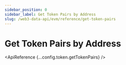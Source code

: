 ```yaml
---
sidebar_position: 0
sidebar_label: Get Token Pairs by Address
slug: /web3-data-api/evm/reference/get-token-pairs
---
```



# Get Token Pairs by Address


<SolanaApiBanner
  customTitle="Looking for token pairs by address on Solana?"
  customText="Access token pairs data on Solana using our API."
  customButtonText="Explore Solana API"
  customButtonLink="/web3-data-api/solana/reference/get-token-pairs-by-address"
/>

<ApiReference {...config.token.getTokenPairs} />
